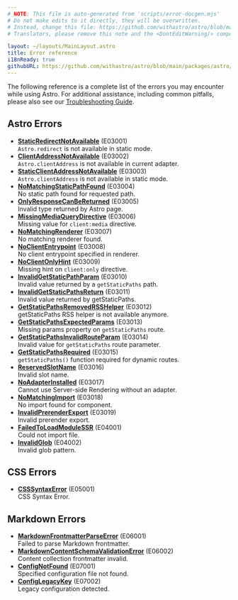 ```yaml
---
# NOTE: This file is auto-generated from 'scripts/error-docgen.mjs'
# Do not make edits to it directly, they will be overwritten.
# Instead, change this file: https://github.com/withastro/astro/blob/main/packages/astro/src/core/errors/errors-data.ts
# Translators, please remove this note and the <DontEditWarning/> component.

layout: ~/layouts/MainLayout.astro
title: Error reference
i18nReady: true
githubURL: https://github.com/withastro/astro/blob/main/packages/astro/src/core/errors/errors-data.ts
---
```



<DontEditWarning />

The following reference is a complete list of the errors you may encounter while using Astro. For additional assistance, including common pitfalls, please also see our [Troubleshooting Guide](/en/guides/troubleshooting/).

## Astro Errors

- [**StaticRedirectNotAvailable**](/en/reference/errors/static-redirect-not-available/) (E03001)<br/>`Astro.redirect` is not available in static mode.
- [**ClientAddressNotAvailable**](/en/reference/errors/client-address-not-available/) (E03002)<br/>`Astro.clientAddress` is not available in current adapter.
- [**StaticClientAddressNotAvailable**](/en/reference/errors/static-client-address-not-available/) (E03003)<br/>`Astro.clientAddress` is not available in static mode.
- [**NoMatchingStaticPathFound**](/en/reference/errors/no-matching-static-path-found/) (E03004)<br/>No static path found for requested path.
- [**OnlyResponseCanBeReturned**](/en/reference/errors/only-response-can-be-returned/) (E03005)<br/>Invalid type returned by Astro page.
- [**MissingMediaQueryDirective**](/en/reference/errors/missing-media-query-directive/) (E03006)<br/>Missing value for `client:media` directive.
- [**NoMatchingRenderer**](/en/reference/errors/no-matching-renderer/) (E03007)<br/>No matching renderer found.
- [**NoClientEntrypoint**](/en/reference/errors/no-client-entrypoint/) (E03008)<br/>No client entrypoint specified in renderer.
- [**NoClientOnlyHint**](/en/reference/errors/no-client-only-hint/) (E03009)<br/>Missing hint on `client:only` directive.
- [**InvalidGetStaticPathParam**](/en/reference/errors/invalid-get-static-path-param/) (E03010)<br/>Invalid value returned by a `getStaticPaths` path.
- [**InvalidGetStaticPathsReturn**](/en/reference/errors/invalid-get-static-paths-return/) (E03011)<br/>Invalid value returned by getStaticPaths.
- [**GetStaticPathsRemovedRSSHelper**](/en/reference/errors/get-static-paths-removed-rsshelper/) (E03012)<br/>getStaticPaths RSS helper is not available anymore.
- [**GetStaticPathsExpectedParams**](/en/reference/errors/get-static-paths-expected-params/) (E03013)<br/>Missing params property on `getStaticPaths` route.
- [**GetStaticPathsInvalidRouteParam**](/en/reference/errors/get-static-paths-invalid-route-param/) (E03014)<br/>Invalid value for `getStaticPaths` route parameter.
- [**GetStaticPathsRequired**](/en/reference/errors/get-static-paths-required/) (E03015)<br/>`getStaticPaths()` function required for dynamic routes.
- [**ReservedSlotName**](/en/reference/errors/reserved-slot-name/) (E03016)<br/>Invalid slot name.
- [**NoAdapterInstalled**](/en/reference/errors/no-adapter-installed/) (E03017)<br/>Cannot use Server-side Rendering without an adapter.
- [**NoMatchingImport**](/en/reference/errors/no-matching-import/) (E03018)<br/>No import found for component.
- [**InvalidPrerenderExport**](/en/reference/errors/invalid-prerender-export/) (E03019)<br/>Invalid prerender export.
- [**FailedToLoadModuleSSR**](/en/reference/errors/failed-to-load-module-ssr/) (E04001)<br/>Could not import file.
- [**InvalidGlob**](/en/reference/errors/invalid-glob/) (E04002)<br/>Invalid glob pattern.
## CSS Errors

- [**CSSSyntaxError**](/en/reference/errors/csssyntax-error/) (E05001)<br/>CSS Syntax Error.
## Markdown Errors

- [**MarkdownFrontmatterParseError**](/en/reference/errors/markdown-frontmatter-parse-error/) (E06001)<br/>Failed to parse Markdown frontmatter.
- [**MarkdownContentSchemaValidationError**](/en/reference/errors/markdown-content-schema-validation-error/) (E06002)<br/>Content collection frontmatter invalid.
- [**ConfigNotFound**](/en/reference/errors/config-not-found/) (E07001)<br/>Specified configuration file not found.
- [**ConfigLegacyKey**](/en/reference/errors/config-legacy-key/) (E07002)<br/>Legacy configuration detected.
